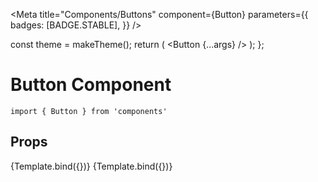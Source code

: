 
<Meta
  title="Components/Buttons"
  component={Button}
  parameters={{
    badges: [BADGE.STABLE],
  }}
/>

  const theme = makeTheme();
  return (
    <ThemeProvider theme={theme}>
      <Button {...args} />
    </ThemeProvider>
  );
};

# Button Component

```
import { Button } from 'components'
```

## Props

<ArgsTable of={Button} />

<Canvas>
  <Story
    name="Primary Button"
    args={{
      text: "Testing",
      variant: "primary",
    }}
  >
    {Template.bind({})}
  </Story>
</Canvas>

<Canvas>
  <Story
    name="Secondary Button"
    args={{
      text: "Testing",
      variant: "secondary",
    }}
  >
    {Template.bind({})}
  </Story>
</Canvas>
